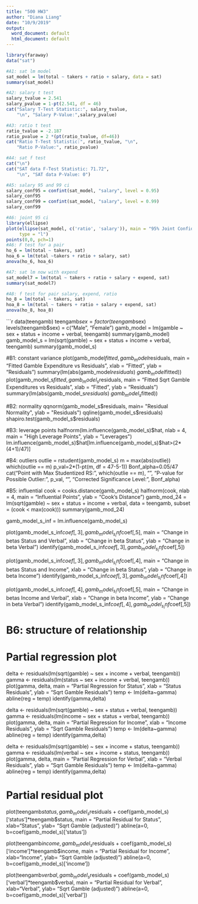 ```yaml
---
title: "500 HW3"
author: "Diana Liang"
date: "10/9/2019"
output:
  word_document: default
  html_document: default
---
```


```r

library(faraway)
data("sat")

#A1: sat lm model
sat_model = lm(total ~ takers + ratio + salary, data = sat)
summary(sat_model)

#A2: salary t test
salary_tvalue = 2.541
salary_pvalue = 1-pt(2.541, df = 46)
cat("Salary T-Test Statistic:", salary_tvalue, 
    "\n", "Salary P-Value:",salary_pvalue)

#A3: ratio t test
ratio_tvalue = -2.187
ratio_pvalue = 2 *(pt(ratio_tvalue, df=46))
cat("Ratio T-Test Statistic:", ratio_tvalue, "\n",
    "Ratio P-Value:", ratio_pvalue)

#A4: sat f test
cat("\n")
cat("SAT data F-Test Statistic: 71.72", 
    "\n", "SAT data P-Value: 0")

#A5: salary 95 and 99 ci
salary_conf95 = confint(sat_model, "salary", level = 0.95)
salary_conf95
salary_conf99 = confint(sat_model, "salary", level = 0.99)
salary_conf99

#A6: joint 95 ci
library(ellipse)
plot(ellipse(sat_model, c('ratio', 'salary')), main = "95% Joint Confidence Region for Ratio and Salary", 
     type = "l")
points(0,0, pch=1)
#A6: F test for a pair
ho_6 = lm(total ~ takers, sat)
hoa_6 = lm(total ~takers + ratio + salary, sat)
anova(ho_6, hoa_6)

#A7: sat lm now with expend
sat_model7 = lm(total ~ takers + ratio + salary + expend, sat)
summary(sat_model7)

#A8: f test for pair salary, expend, ratio
ho_8 = lm(total ~ takers, sat)
hoa_8 = lm(total ~ takers + ratio + salary + expend, sat)
anova(ho_8, hoa_8)
```

```r
data(teengamb)
teengamb$sex = factor(teengamb$sex)
levels(teengamb$sex) = c("Male", "Female")
gamb_model = lm(gamble ~ sex + status + income + verbal, teengamb)
summary(gamb_model)
gamb_model_s = lm(sqrt(gamble) ~ sex + status + income + verbal, teengamb)
summary(gamb_model_s)

#B1: constant variance
plot(gamb_model$fitted, gamb_model$residuals, main = "Fitted Gamble Expenditure vs Residuals",
     xlab = "Fitted", ylab = "Residuals")
summary(lm(abs(gamb_model$residuals) ~ gamb_model$fitted))
plot(gamb_model_s$fitted, gamb_model_s$residuals,
     main = "Fitted Sqrt Gamble Expenditures vs Residuals", xlab = "Fitted", ylab = "Residuals")
summary(lm(abs(gamb_model_s$residuals) ~ gamb_model_s$fitted))

#B2: normality
qqnorm(gamb_model_s$residuals, main= "Residual Normality", ylab = "Residuals")
qqline(gamb_model_s$residuals)
shapiro.test(gamb_model_s$residuals)

#B3: leverage points
halfnorm(lm.influence(gamb_model_s)$hat, nlab = 4, main = "High Leverage Points", ylab = "Leverages")
lm.influence(gamb_model_s)$hat[lm.influence(gamb_model_s)$hat>(2*(4+1)/47)]

#B4: outliers
outlie = rstudent(gamb_model_s)
m = max(abs(outlie))
which(outlie == m)
p_val=2*(1-pt(m, df = 47-5-1))
Bonf_alpha=0.05/47
cat("Point with Max Studentized RS:", which(outlie == m),
    "\n", "P-value for Possible Outlier:", p_val,
    "\n", "Corrected Significance Level:", Bonf_alpha)

#B5: influential
cook = cooks.distance(gamb_model_s)
halfnorm(cook, nlab = 4, main = "Influential Points", ylab = "Cook's Distance")
gamb_mod_24 = lm(sqrt(gamble) ~ sex + status + income + verbal, data = teengamb, subset = (cook < max(cook)))
summary(gamb_mod_24)

gamb_model_s_inf = lm.influence(gamb_model_s)

plot(gamb_model_s_inf$coef[,3], gamb_model_s_inf$coef[,5],
     main = "Change in betas Status and Verbal", xlab = "Change in beta Status", ylab = "Change in beta Verbal")
identify(gamb_model_s_inf$coef[,3], gamb_model_s_inf$coef[,5])

plot(gamb_model_s_inf$coef[,3], gamb_model_s_inf$coef[,4],
     main = "Change in betas Status and Income", xlab = "Change in beta Status", ylab = "Change in beta Income")
identify(gamb_model_s_inf$coef[,3], gamb_model_s_inf$coef[,4])

plot(gamb_model_s_inf$coef[,4], gamb_model_s_inf$coef[,5],
     main = "Change in betas Income and Verbal", xlab = "Change in beta Income", ylab = "Change in beta Verbal")
identify(gamb_model_s_inf$coef[,4], gamb_model_s_inf$coef[,5])

# B6: structure of relationship
# Partial regression plot
delta <- residuals(lm(sqrt(gamble) ~ sex + income + verbal, teengamb))
gamma <- residuals(lm(status ~ sex + income + verbal, teengamb))
plot(gamma, delta, main = "Partial Regression for Status", xlab = "Status Residuals", ylab = "Sqrt Gamble Residuals")
temp <- lm(delta~gamma)
abline(reg = temp)
identify(gamma,delta)

delta <- residuals(lm(sqrt(gamble) ~ sex + status + verbal, teengamb))
gamma <- residuals(lm(income ~ sex + status + verbal, teengamb))
plot(gamma, delta, main = "Partial Regression for Income", xlab = "Income Residuals", ylab = "Sqrt Gamble Residuals")
temp <- lm(delta~gamma)
abline(reg = temp)
identify(gamma,delta)

delta <- residuals(lm(sqrt(gamble) ~ sex + income + status, teengamb))
gamma <- residuals(lm(verbal ~ sex + income + status, teengamb))
plot(gamma, delta, main = "Partial Regression for Verbal", xlab = "Verbal Residuals", ylab = "Sqrt Gamble Residuals")
temp <- lm(delta~gamma)
abline(reg = temp)
identify(gamma,delta)


# Partial residual plot
plot(teengamb$status, gamb_model_s$residuals +
         coef(gamb_model_s)['status']*teengamb$status, main = "Partial Residual for Status",
     xlab="Status", ylab= "Sqrt Gamble (adjusted)")
abline(a=0, b=coef(gamb_model_s)['status'])

plot(teengamb$income, gamb_model_s$residuals +
         coef(gamb_model_s)['income']*teengamb$income, main = "Partial Residual for Income",
     xlab="Income", ylab= "Sqrt Gamble (adjusted)")
abline(a=0, b=coef(gamb_model_s)['income'])

plot(teengamb$verbal, gamb_model_s$residuals +
         coef(gamb_model_s)['verbal']*teengamb$verbal, main = "Partial Residual for Verbal",
     xlab="Verbal", ylab= "Sqrt Gamble (adjusted)")
abline(a=0, b=coef(gamb_model_s)['verbal'])
